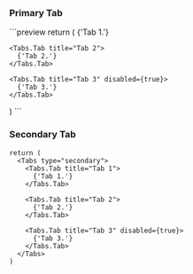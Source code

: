 
<br />

### Primary Tab
<Documenter >
```preview
return (
  <Tabs>
    <Tabs.Tab title="Tab 1">
      {'Tab 1.'}
    </Tabs.Tab>

    <Tabs.Tab title="Tab 2">
      {'Tab 2.'}
    </Tabs.Tab>

    <Tabs.Tab title="Tab 3" disabled={true}>
      {'Tab 3.'}
    </Tabs.Tab>
  </Tabs>
)
```

</Documenter>

### Secondary Tab
```preview
return (
  <Tabs type="secondary"> 
    <Tabs.Tab title="Tab 1">
      {'Tab 1.'}
    </Tabs.Tab>

    <Tabs.Tab title="Tab 2">
      {'Tab 2.'}
    </Tabs.Tab>

    <Tabs.Tab title="Tab 3" disabled={true}>
      {'Tab 3.'}
    </Tabs.Tab>
  </Tabs>
)
```
